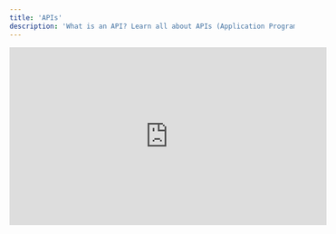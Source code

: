 ```yaml
---
title: 'APIs'
description: 'What is an API? Learn all about APIs (Application Programming Interfaces) in this full tutorial for beginners. You will learn what APIs do, why APIs exist, and the many benefits of APIs. APIs are used all the time in programming and web development so it is important to understand how to use them. You will also get hands-on experience with a few popular web APIs. As long as you know the absolute basics of coding and the web, you will have no problem following along.'
---
```


<iframe
  width="560"
  height="315"
  src="https://www.youtube.com/embed/WXsD0ZgxjRw"
  title="YouTube video player"
  frameborder="0"
  allow="accelerometer; autoplay; clipboard-write; encrypted-media; gyroscope; picture-in-picture"
  allowfullscreen
></iframe>
